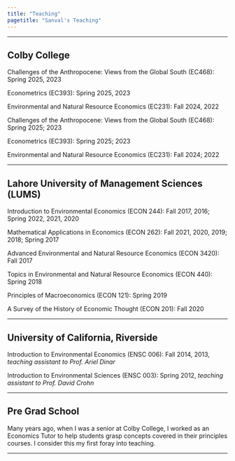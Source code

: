 ```yaml
---
title: "Teaching"
pagetitle: "Sanval's Teaching"
---
```


***

## Colby College

Challenges of the Anthropocene: Views from the Global South (EC468): Spring 2025, 2023

Econometrics (EC393): Spring 2025, 2023

Environmental and Natural Resource Economics (EC231): Fall 2024, 2022

Challenges of the Anthropocene: Views from the Global South (EC468): Spring 2025; 2023

Econometrics (EC393): Spring 2025; 2023

Environmental and Natural Resource Economics (EC231): Fall 2024; 2022

***

## Lahore University of Management Sciences (LUMS)

Introduction to Environmental Economics (ECON 244): Fall 2017, 2016; Spring 2022, 2021, 2020

Mathematical Applications in Economics (ECON 262): Fall 2021, 2020, 2019; 2018; Spring 2017

Advanced Environmental and Natural Resource Economics (ECON 3420): Fall 2017

Topics in Environmental and Natural Resource Economics (ECON 440): Spring 2018

Principles of Macroeconomics (ECON 121): Spring 2019

A Survey of the History of Economic Thought (ECON 201): Fall 2020

***

## University of California, Riverside

Introduction to Environmental Economics (ENSC 006): Fall 2014, 2013, *teaching assistant to Prof. Ariel Dinar*

Introduction to Environmental Sciences (ENSC 003): Spring 2012, *teaching assistant to Prof. David Crohn*

***

## Pre Grad School

Many years ago, when I was a senior at Colby College, I worked as an Economics Tutor to help students grasp concepts covered in their principles courses. I consider this my first foray into teaching.

***
